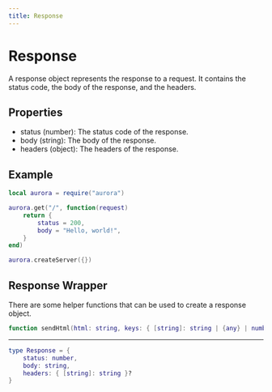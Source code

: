 ```yaml
---
title: Response
---
```


# Response

A response object represents the response to a request. It contains the status code, the body of the response, and the headers.

## Properties

- status (number): The status code of the response.
- body (string): The body of the response.
- headers (object): The headers of the response.

## Example

```lua
local aurora = require("aurora")

aurora.get("/", function(request)
    return {
        status = 200,
        body = "Hello, world!",
    }
end)

aurora.createServer({})
```

## Response Wrapper

There are some helper functions that can be used to create a response object.

```lua
function sendHtml(html: string, keys: { [string]: string | {any} | number }?, status: number?): Response
```

---

```lua
type Response = {
    status: number,
    body: string,
    headers: { [string]: string }?
}
```
